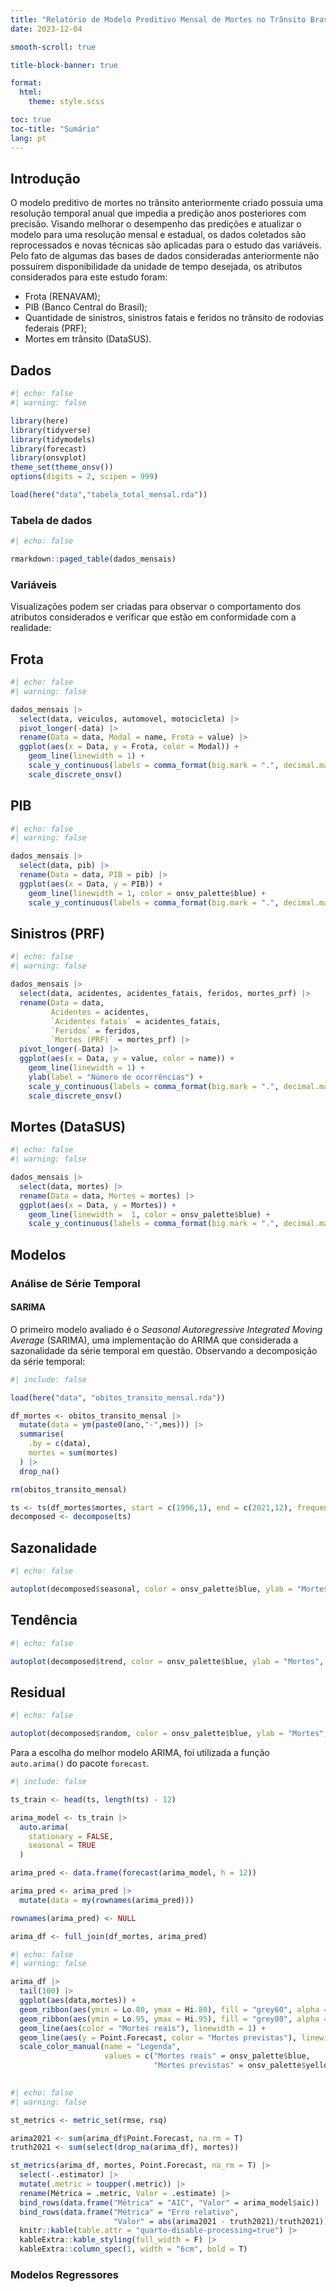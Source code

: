 ```yaml
---
title: "Relatório de Modelo Preditivo Mensal de Mortes no Trânsito Brasileiro"
date: 2023-12-04

smooth-scroll: true

title-block-banner: true

format: 
  html:
    theme: style.scss

toc: true
toc-title: "Sumário"
lang: pt
---
```


## Introdução

O modelo preditivo de mortes no trânsito anteriormente criado possuia uma resolução temporal anual que impedia a predição anos posteriores com precisão. Visando melhorar o desempenho das predições e atualizar o modelo para uma resolução mensal e estadual, os dados coletados são reprocessados e novas técnicas são aplicadas para o estudo das variáveis. Pelo fato de algumas das bases de dados consideradas anteriormente não possuírem disponibilidade da unidade de tempo desejada, os atributos considerados para este estudo foram:

- Frota (RENAVAM);
- PIB (Banco Central do Brasil);
- Quantidade de sinistros, sinistros fatais e feridos no trânsito de rodovias federais (PRF);
- Mortes em trânsito (DataSUS).

## Dados

```r
#| echo: false
#| warning: false

library(here)
library(tidyverse)
library(tidymodels)
library(forecast)
library(onsvplot)
theme_set(theme_onsv())
options(digits = 2, scipen = 999)

load(here("data","tabela_total_mensal.rda"))
```

### Tabela de dados
```r
#| echo: false

rmarkdown::paged_table(dados_mensais)
```

### Variáveis

Visualizações podem ser criadas para observar o comportamento dos atributos considerados e verificar que estão em conformidade com a realidade:

::: {.panel-tabset}

## Frota

```r
#| echo: false
#| warning: false

dados_mensais |> 
  select(data, veiculos, automovel, motocicleta) |> 
  pivot_longer(-data) |> 
  rename(Data = data, Modal = name, Frota = value) |> 
  ggplot(aes(x = Data, y = Frota, color = Modal)) +
    geom_line(linewidth = 1) +
    scale_y_continuous(labels = comma_format(big.mark = ".", decimal.mark = ",")) +
    scale_discrete_onsv()
```

## PIB

```r
#| echo: false
#| warning: false

dados_mensais |> 
  select(data, pib) |> 
  rename(Data = data, PIB = pib) |> 
  ggplot(aes(x = Data, y = PIB)) +
    geom_line(linewidth = 1, color = onsv_palette$blue) +
    scale_y_continuous(labels = comma_format(big.mark = ".", decimal.mark = ","))
```

## Sinistros (PRF)

```r
#| echo: false
#| warning: false

dados_mensais |> 
  select(data, acidentes, acidentes_fatais, feridos, mortes_prf) |> 
  rename(Data = data, 
         Acidentes = acidentes, 
         `Acidentes fatais` = acidentes_fatais,
         `Feridos` = feridos,
         `Mortes (PRF)` = mortes_prf) |> 
  pivot_longer(-Data) |>
  ggplot(aes(x = Data, y = value, color = name)) +
    geom_line(linewidth = 1) +
    ylab(label = "Número de ocorrências") +
    scale_y_continuous(labels = comma_format(big.mark = ".", decimal.mark = ",")) +
    scale_discrete_onsv()
```

## Mortes (DataSUS)

```r
#| echo: false
#| warning: false

dados_mensais |> 
  select(data, mortes) |> 
  rename(Data = data, Mortes = mortes) |> 
  ggplot(aes(x = Data, y = Mortes)) +
    geom_line(linewidth =  1, color = onsv_palette$blue) +
    scale_y_continuous(labels = comma_format(big.mark = ".", decimal.mark = ","))
```

:::

## Modelos

### Análise de Série Temporal

#### SARIMA

O primeiro modelo avaliado é o *Seasonal Autoregressive Integrated Moving Average* (SARIMA), uma implementação do ARIMA que considerada a sazonalidade da série temporal em questão. Observando a decomposição da série temporal:

```r
#| include: false

load(here("data", "obitos_transito_mensal.rda"))

df_mortes <- obitos_transito_mensal |> 
  mutate(data = ym(paste0(ano,"-",mes))) |> 
  summarise(
    .by = c(data),
    mortes = sum(mortes)
  ) |> 
  drop_na()

rm(obitos_transito_mensal)

ts <- ts(df_mortes$mortes, start = c(1996,1), end = c(2021,12), frequency = 12)
decomposed <- decompose(ts)
```

:::{.panel-tabset}

## Sazonalidade

```r
#| echo: false

autoplot(decomposed$seasonal, color = onsv_palette$blue, ylab = "Mortes", xlab = "Data")
```

## Tendência

```r
#| echo: false

autoplot(decomposed$trend, color = onsv_palette$blue, ylab = "Mortes", xlab = "Data")
```

## Residual

```r
#| echo: false

autoplot(decomposed$random, color = onsv_palette$blue, ylab = "Mortes", xlab = "Data")
```

:::

Para a escolha do melhor modelo ARIMA, foi utilizada a função `auto.arima()` do pacote `forecast`.

```r
#| include: false

ts_train <- head(ts, length(ts) - 12)

arima_model <- ts_train |> 
  auto.arima(
    stationary = FALSE,
    seasonal = TRUE
  )

arima_pred <- data.frame(forecast(arima_model, h = 12))

arima_pred <- arima_pred |> 
  mutate(data = my(rownames(arima_pred)))

rownames(arima_pred) <- NULL

arima_df <- full_join(df_mortes, arima_pred)
```

```r
#| echo: false
#| warning: false

arima_df |> 
  tail(100) |> 
  ggplot(aes(data,mortes)) +
  geom_ribbon(aes(ymin = Lo.80, ymax = Hi.80), fill = "grey60", alpha = 0.75) +
  geom_ribbon(aes(ymin = Lo.95, ymax = Hi.95), fill = "grey80", alpha = 0.75) +
  geom_line(aes(color = "Mortes reais"), linewidth = 1) +
  geom_line(aes(y = Point.Forecast, color = "Mortes previstas"), linewidth = 1) +
  scale_color_manual(name = "Legenda", 
                     values = c("Mortes reais" = onsv_palette$blue,
                                "Mortes previstas" = onsv_palette$yellow))
    
```

```r
#| echo: false
#| warning: false

st_metrics <- metric_set(rmse, rsq)

arima2021 <- sum(arima_df$Point.Forecast, na.rm = T)
truth2021 <- sum(select(drop_na(arima_df), mortes))

st_metrics(arima_df, mortes, Point.Forecast, na_rm = T) |> 
  select(-.estimator) |> 
  mutate(.metric = toupper(.metric)) |> 
  rename(Métrica = .metric, Valor = .estimate) |>
  bind_rows(data.frame("Métrica" = "AIC", "Valor" = arima_model$aic)) |>
  bind_rows(data.frame("Métrica" = "Erro relativo",
                       "Valor" = abs(arima2021 - truth2021)/truth2021)) |> 
  knitr::kable(table.attr = "quarto-disable-processing=true") |> 
  kableExtra::kable_styling(full_width = F) |> 
  kableExtra::column_spec(1, width = "6cm", bold = T)
```

### Modelos Regressores
